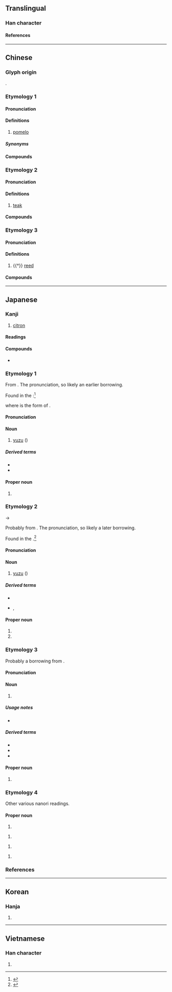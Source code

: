 {{character info}}
==Translingual==

===Han character===
{{Han char|rn=75|rad=木|as=05|sn=9|four=45960|canj=DLW|ids=⿰木由}}

====References====
{{Han ref|kx=0519.120|dkj=14629|dj=0907.120|hdz=21182.050|uh=67DA}}

----

==Chinese==
{{zh-forms}}

===Glyph origin===
{{Han etym}}
{{Han compound|木|由|ls=psc|c1=s|c2=p|t1=tree; wood}}.

===Etymology 1===

====Pronunciation====
{{zh-pron
|m=yòu
|c=jau6-2,jau6
|h=pfs=yu;gd=yu4
|md=iû
|mn=iū
|mn-t=iu7
|w=3hhieu
|mc=1
|oc=1
|ma=
|cat=n
}}

====Definitions====
{{zh-hanzi}}

# [[pomelo]]
#: {{zh-alt-inline|櫾}}

=====Synonyms=====
{{zh-dial|柚子}}

====Compounds====
{{zh-der|柚子|柚仔|西柚|葡萄柚|碌柚|沙田柚}}

===Etymology 2===

====Pronunciation====
{{zh-pron
|m=yóu,yòu,1nb=Mainland,2nb=Taiwan
|c=jau4
|md=iû
|mn-t=iu5
|cat=n
}}

====Definitions====
{{zh-hanzi}}

# [[teak]]

====Compounds====
{{zh-der|柚木|柚梧}}

===Etymology 3===

====Pronunciation====
{{zh-pron
|m=zhóu,zhú,1nb=colloquial,2nb=literary
|c=zuk6
|mc=2
|oc=2
|cat=n
}}

====Definitions====
{{zh-hanzi}}

# {{†}} {{lb|zh|weaving}} [[reed]]

====Compounds====
{{zh-der|杼柚}}

----

==Japanese==

===Kanji===
{{ja-kanji|grade=|rs=木05}}

# [[citron]]

====Readings====
{{ja-readings
|goon=じく<ぢく, ゆ
|kanon=ちく, ゆう<いう
|kun=ゆず-
}}

====Compounds====
* {{ja-r|晩%白%柚|バン%ペイ%ユ|{{w|banpeiyu}}}}

===Etymology 1===
{{ja-kanjitab|ゆ|yomi=o}}
From {{der|ja|ltc|sort=ゆ|-}} {{ltc-l|柚|id=1}}. The ''{{ll|ja|呉音|goon}}'' pronunciation, so likely an earlier borrowing.

Found in the ''{{w|Wamyō Ruijushō}}'':<ref name=DJR>{{R:Daijirin}}</ref>

:{{lang|ja|'''柚'''　爾雅集注云柚（音由又以臰反）一名樤（音條和名'''由'''）...}}

where {{ja-l|由}} is the ''{{w|man'yōgana}}'' form of {{ja-l|ゆ}}.

====Pronunciation====
{{ja-pron|y=go|ゆ}}

====Noun====
{{ja-noun|ゆ}}

# {{lb|ja|possibly|_|obsolete|sort=ゆ}} [[yuzu]] ({{taxlink|Citrus junos|species|ver=201128}})

=====Derived terms=====
* {{ja-r|柚餅子|ゆべし}}
* {{ja-r|柚%味噌|ゆ%みそ}}

====Proper noun====
{{ja-pos|proper|ゆ}}

# {{surname|ja|sort=ゆ}}

===Etymology 2===
{{ja-kanjitab|ゆう|yomi=o}}
{{IPAchar|/iu/}} → {{IPAchar|/juː/}}

Probably from {{der|ja|ltc|sort=ゆう|-}} {{ltc-l|柚|id=1}}. The ''{{ll|ja|漢音|kan'on}}'' pronunciation, so likely a later borrowing. {{rfv-etym|ja}}

Found in the ''{{w|Wakan Sansai Zue}}''.<ref name=DJR>{{R:Daijirin}}</ref>

====Pronunciation====
{{ja-pron|y=kan|ゆう}}

====Noun====
{{ja-noun|ゆう|hhira=いう}}

# {{lb|ja|possibly|_|obsolete|sort=ゆう}} [[yuzu]] ({{taxlink|Citrus junos|species|ver=220127}})

=====Derived terms=====
* {{ja-r|柚%香%菊|ユウ%カ%-ギク}}
* {{ja-r|柚%香%焼|ゆう%か%やき|rom=}}, {{ja-r|柚%香%焼き|ゆう%か%やき|[[citrus]]-[[grill]]ed}}

====Proper noun====
{{ja-pos|proper|ゆう}}

# {{given name|ja|female|sort=ゆう}}
# {{surname|ja|sort=ゆう}}

===Etymology 3===
{{wp|lang=ja|ユズ}}
{{ja-kanjitab|ゆず|yomi=k}}
Probably a borrowing from {{bor|ja|cmn|柚子|tr=yòuzi|sort=ゆす}}. {{rfv-etym|ja}}

====Pronunciation====
{{ja-pron|y=k|ゆず|acc=1|acc_ref=DJR}}

====Noun====
{{ja-noun|ゆず|ユズ}}

# {{alt sp|ja|柚子||[[yuzu]]}}

=====Usage notes=====
* {{U:ja:biology}}

=====Derived terms=====
* {{ja-r|柚%茶|ゆず%ちゃ}}
* {{ja-r|柚坊|ゆずぼう|{{vern|swallowtail butterfly}} [[larva]]|pos=pest of citrus plants}}
* {{ja-r|柚%味噌|ゆず%みそ}}

====Proper noun====
{{ja-pos|proper|ゆず}}

# {{given name|ja|female|sort=ゆず}}

===Etymology 4===
Other various nanori readings.

====Proper noun====
{{ja-pos|proper|ゆい}}

# {{given name|ja|female|sort=ゆ}}

{{ja-pos|proper|ゆざき}}

# {{surname|ja|sort=ゆさき}}

{{ja-pos|proper|ゆずさき}}

# {{surname|ja|sort=ゆすさき}}

{{ja-pos|proper|ゆに}}

# {{given name|ja|female|sort=ゆに}}

===References===
<references/>

----

==Korean==

===Hanja===
{{ko-hanja|hangeul=[[유]], [[축]]|eumhun=|rv=yu, chuk|mr=yu, ch'uk|y=yu, chwuk}}

# {{rfdef|ko|sort=木05}}

----

==Vietnamese==

===Han character===
{{vi-readings|reading=dâu, dữu|rs=木05}}

# {{rfdef|vi|sort=木05}}